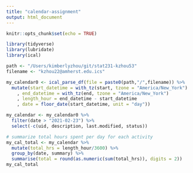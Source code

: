 ```yaml
---
title: "calendar-assignment"
output: html_document
---
```


```r
knitr::opts_chunk$set(echo = TRUE)
```


```r
library(tidyverse)
library(lubridate)
library(ical)

path <- "/Users/kimberlyzhou/git/stat231-kzhou53"
filename <- "kzhou22@amherst.edu.ics"

my_calendar0 <- ical_parse_df(file = paste0(path,"/",filename)) %>%
  mutate(start_datetime = with_tz(start, tzone = "America/New_York")
    , end_datetime = with_tz(end, tzone = "America/New_York")
    , length_hour = end_datetime - start_datetime
    , date = floor_date(start_datetime, unit = "day"))
```

```r
my_calendar <- my_calendar0 %>%
  filter(date > "2021-02-23") %>%
  select(-c(uid, description, last.modified, status))

# summarize total hours spent per day for each activity
my_cal_total <- my_calendar %>%
  mutate(total_hrs = length_hour/3600) %>%
  group_by(date, summary) %>%
  summarise(total = round(as.numeric(sum(total_hrs)), digits = 2))
my_cal_total
```

```r

```

